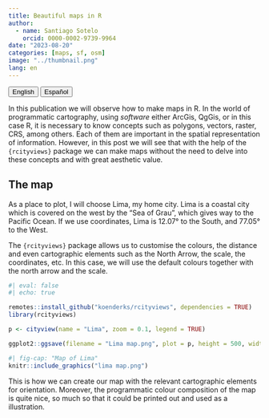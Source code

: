 ```yaml
---
title: Beautiful maps in R
author:
  - name: Santiago Sotelo
    orcid: 0000-0002-9739-9964
date: "2023-08-20"
categories: [maps, sf, osm]
image: "../thumbnail.png"
lang: en
---
```


<a href="index.html"> <button type="button" class="btn btn-primary me-md-2 btn-sm">English</button></a> <a href="../es/index.html"><button type="button" class="btn btn-secondary me-md-2 btn-sm">Español</button></a>

In this publication we will observe how to make maps in R. In the world of programmatic cartography, using *software* either ArcGis, QgGis, or in this case R, it is necessary to know concepts such as polygons, vectors, raster, CRS, among others. Each of them are important in the spatial representation of information. However, in this post we will see that with the help of the `{rcityviews}` package we can make maps without the need to delve into these concepts and with great aesthetic value.

## The map

As a place to plot, I will choose Lima, my home city. Lima is a coastal city which is covered on the west by the "Sea of Grau", which gives way to the Pacific Ocean. If we use coordinates, Lima is 12.07° to the South, and 77.05° to the West.

The `{rcityviews}` package allows us to customise the colours, the distance and even cartographic elements such as the North Arrow, the scale, the coordinates, etc. In this case, we will use the default colours together with the north arrow and the scale.

```r
#| eval: false
#| echo: true

remotes::install_github("koenderks/rcityviews", dependencies = TRUE)
library(rcityviews)

p <- cityview(name = "Lima", zoom = 0.1, legend = TRUE)

ggplot2::ggsave(filename = "Lima map.png", plot = p, height = 500, width = 500, units = "mm", dpi = 100)

```

```r
#| fig-cap: "Map of Lima"
knitr::include_graphics("lima map.png")
```

This is how we can create our map with the relevant cartographic elements for orientation. Moreover, the programmatic colour composition of the map is quite nice, so much so that it could be printed out and used as a illustration.
